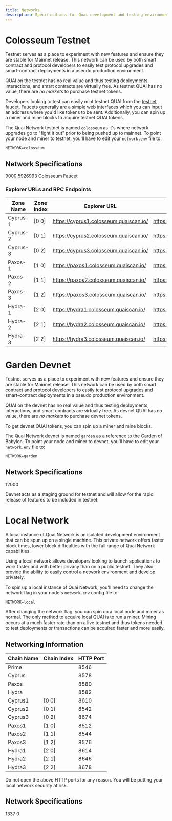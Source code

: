```yaml
---
title: Networks
description: Specifications for Quai development and testing environments.
---
```


# Colosseum Testnet

Testnet serves as a place to experiment with new features and ensure they are stable for Mainnet release. This network can be used by both smart contract and protocol developers to easily test protocol upgrades and smart-contract deployments in a pseudo production environment.

QUAI on the testnet has no real value and thus testing deployments, interactions, and smart contracts are virtually free. As testnet QUAI has no value, there are _no markets_ to purchase testnet tokens.

Developers looking to test can easily mint testnet QUAI from the [testnet faucet](https://faucet.quai.network). Faucets generally are a simple web interfaces which you can input an address where you'd like tokens to be sent. Additionally, you can spin up a miner and mine blocks to acquire testnet QUAI tokens.

The Quai Network testnet is named `colosseum` as it's where network upgrades go to "fight it out" prior to being pushed up to mainnet. To point your node and miner to testnet, you'll have to edit your `network.env` file to:

```
NETWORK=colosseum
```

## Network Specifications

<CardGroup cols={3}>
	<Card
		title='Chain ID'
		icon='link'
	>
		9000
	</Card>
	<Card
		title='Network Nonce'
		icon='lock'
	>
		5926993
	</Card>
	<Card
		title='Faucet'
		href='https://faucet.quai.network'
		icon='faucet'
	>
		Colosseum Faucet
	</Card>
</CardGroup>

### Explorer URLs and RPC Endpoints

| Zone Name | Zone Index | Explorer URL                           | RPC Endpoint                              |
| --------- | ---------- | -------------------------------------- | ----------------------------------------- |
| Cyprus-1  | [0 0]      | https://cyprus1.colosseum.quaiscan.io/ | https://rpc.cyprus1.colosseum.quaiscan.io |
| Cyprus-2  | [0 1]      | https://cyprus2.colosseum.quaiscan.io/ | https://rpc.cyprus2.colosseum.quaiscan.io |
| Cyprus-3  | [0 2]      | https://cyprus3.colosseum.quaiscan.io/ | https://rpc.cyprus3.colosseum.quaiscan.io |
| Paxos-1   | [1 0]      | https://paxos1.colosseum.quaiscan.io/  | https://rpc.paxos1.colosseum.quaiscan.io  |
| Paxos-2   | [1 1]      | https://paxos2.colosseum.quaiscan.io/  | https://rpc.paxos2.colosseum.quaiscan.io  |
| Paxos-3   | [1 2]      | https://paxos3.colosseum.quaiscan.io/  | https://rpc.paxos3.colosseum.quaiscan.io  |
| Hydra-1   | [2 0]      | https://hydra1.colosseum.quaiscan.io/  | https://rpc.hydra1.colosseum.quaiscan.io  |
| Hydra-2   | [2 1]      | https://hydra2.colosseum.quaiscan.io/  | https://rpc.hydra2.colosseum.quaiscan.io  |
| Hydra-3   | [2 2]      | https://hydra3.colosseum.quaiscan.io/  | https://rpc.hydra3.colosseum.quaiscan.io  |

# Garden Devnet

Testnet serves as a place to experiment with new features and ensure they are stable for Mainnet release. This network can be used by both smart contract and protocol developers to easily test protocol upgrades and smart-contract deployments in a pseudo production environment.

QUAI on the devnet has no real value and thus testing deployments, interactions, and smart contracts are virtually free. As devnet QUAI has no value, there are _no markets_ to purchase devnet tokens.

To get devnet QUAI tokens, you can spin up a miner and mine blocks.

The Quai Network devnet is named `garden` as a reference to the Garden of Babylon. To point your node and miner to devnet, you'll have to edit your `network.env` file to:

```
NETWORK=garden
```

## Network Specifications

<CardGroup cols={3}>
	<Card
		title='Chain ID'
		icon='link'
	>
		12000
	</Card>
</CardGroup>

Devnet acts as a staging ground for testnet and will allow for the rapid release of features to be included in testnet.

# Local Network

A local instance of Quai Network is an isolated development environment that can be spun up on a single machine. This private network offers faster block times, lower block difficulties with the full range of Quai Network capabilities.

Using a local network allows developers looking to launch applications to work faster and with better privacy than on a public testnet. They also provide the ability to easily control a network environment and develop privately.

To spin up a local instance of Quai Network, you'll need to change the network flag in your node's `network.env` config file to:

```
NETWORK=local
```

After changing the network flag, you can spin up a local node and miner as normal. The only method to acquire local QUAI is to run a miner. Mining occurs at a much faster rate than on a live testnet and thus tokens needed to test deployments or transactions can be acquired faster and more easily.

## Networking Information

| Chain Name | Chain Index | HTTP Port |
| ---------- | ----------- | --------- |
| Prime      |             | 8546      |
| Cyprus     |             | 8578      |
| Paxos      |             | 8580      |
| Hydra      |             | 8582      |
| Cyprus1    | [0 0]       | 8610      |
| Cyprus2    | [0 1]       | 8542      |
| Cyprus3    | [0 2]       | 8674      |
| Paxos1     | [1 0]       | 8512      |
| Paxos2     | [1 1]       | 8544      |
| Paxos3     | [1 2]       | 8576      |
| Hydra1     | [2 0]       | 8614      |
| Hydra2     | [2 1]       | 8646      |
| Hydra3     | [2 2]       | 8678      |

<Warning>Do not open the above HTTP ports for any reason. You will be putting your local network security at risk.</Warning>

## Network Specifications

<CardGroup cols={3}>
	<Card
		title='Chain ID'
		icon='link'
	>
		1337
	</Card>
	<Card
		title='Network Nonce'
		icon='lock'
	>
		0
	</Card>
</CardGroup>

